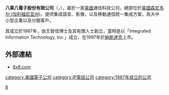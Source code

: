 '''八乘八電子股份有限公司'''（{{lang-en|8x8 Inc.}}，{{nasdaq|EGHT}}），屬於一家[[美國|美國]]通信科技公司，總部位於[[美國|美國]][[森尼韦尔_(加利福尼亚州)|森尼韦尔 (加利福尼亚州)]]，提供集成語音、影像，以及移動通信統一集成方案，為大中小型企業以及分銷客戶。

其成立於1987年，由王智信博士及其有關人士創立，當時是以「Integrated Information Technology, Inc.」成立，在1997年於[[納斯達克|納斯達克]]上市。

{{stub}}

==外部連結==
*[http://www.8x8.com 8x8.com]{{Wayback|url=http://www.8x8.com/ |date=20200927084020 }}

[[category:美國電子公司|category:美國電子公司]]
[[category:IP電話公司|category:IP電話公司]]
[[category:1987年成立的公司|category:1987年成立的公司]]
[[Category:聖荷西公司|8]]